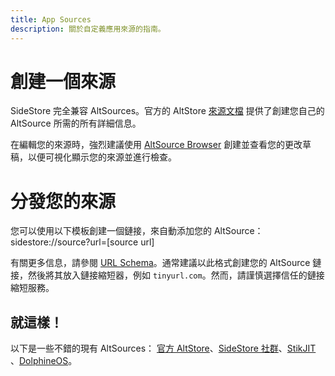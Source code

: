 ```yaml
---
title: App Sources
description: 關於自定義應用來源的指南。
---
```


# 創建一個來源

SideStore 完全兼容 AltSources。官方的 AltStore [來源文檔](https://faq.altstore.io/developers/make-a-source) 提供了創建您自己的 AltSource 所需的所有詳細信息。

在編輯您的來源時，強烈建議使用 [AltSource Browser](https://altsource.by.lao.sb/browse) 創建並查看您的更改草稿，以便可視化顯示您的來源並進行檢查。

# 分發您的來源

您可以使用以下模板創建一個鏈接，來自動添加您的 AltSource：sidestore://source?url=[source url]

有關更多信息，請參閱 [URL Schema](/docs/advanced/url-schema)。通常建議以此格式創建您的 AltSource 鏈接，然後將其放入鏈接縮短器，例如 ```tinyurl.com```。然而，請謹慎選擇信任的鏈接縮短服務。

## 就這樣！

以下是一些不錯的現有 AltSources： [官方 AltStore](https://apps.altstore.io)、[SideStore 社群](https://github.com/SideStore/Community-Source)、[StikJIT](https://stikjit.com) 、[DolphineOS](https://altstore.oatmealdome.me/)。



